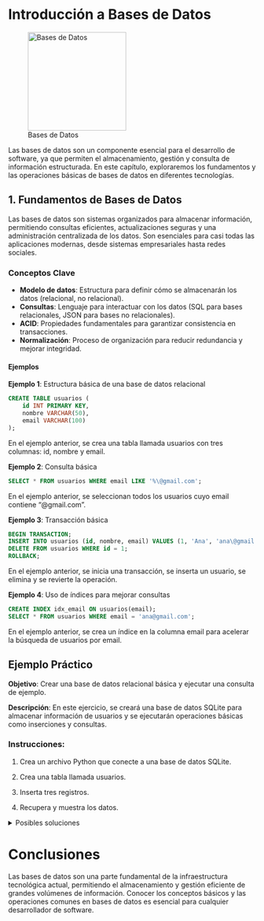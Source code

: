 :::{.justify}
# Introducción a Bases de Datos

:::{.center}
![Bases de Datos](./images/db_logo.png){fig-align="center" width="200"}
:::

Las bases de datos son un componente esencial para el desarrollo de software, ya que permiten el almacenamiento, gestión y consulta de información estructurada. En este capítulo, exploraremos los fundamentos y las operaciones básicas de bases de datos en diferentes tecnologías.

## 1. Fundamentos de Bases de Datos

Las bases de datos son sistemas organizados para almacenar información, permitiendo consultas eficientes, actualizaciones seguras y una administración centralizada de los datos. Son esenciales para casi todas las aplicaciones modernas, desde sistemas empresariales hasta redes sociales.

### Conceptos Clave

- **Modelo de datos**: Estructura para definir cómo se almacenarán los datos (relacional, no relacional).
- **Consultas**: Lenguaje para interactuar con los datos (SQL para bases relacionales, JSON para bases no relacionales).
- **ACID**: Propiedades fundamentales para garantizar consistencia en transacciones.
- **Normalización**: Proceso de organización para reducir redundancia y mejorar integridad.

#### Ejemplos

**Ejemplo 1**: Estructura básica de una base de datos relacional

```sql
CREATE TABLE usuarios (
    id INT PRIMARY KEY,
    nombre VARCHAR(50),
    email VARCHAR(100)
); 
```
En el ejemplo anterior, se crea una tabla llamada usuarios con tres columnas: id, nombre y email.

**Ejemplo 2**: Consulta básica
```sql
SELECT * FROM usuarios WHERE email LIKE '%\@gmail.com';
```
En el ejemplo anterior, se seleccionan todos los usuarios cuyo email contiene "\@gmail.com".

**Ejemplo 3**: Transacción básica

```sql
BEGIN TRANSACTION;
INSERT INTO usuarios (id, nombre, email) VALUES (1, 'Ana', 'ana\@gmail.com');
DELETE FROM usuarios WHERE id = 1;
ROLLBACK;
```
En el ejemplo anterior, se inicia una transacción, se inserta un usuario, se elimina y se revierte la operación.

**Ejemplo 4**: Uso de índices para mejorar consultas
```sql
CREATE INDEX idx_email ON usuarios(email);
SELECT * FROM usuarios WHERE email = 'ana@gmail.com';
```
En el ejemplo anterior, se crea un índice en la columna email para acelerar la búsqueda de usuarios por email.

## Ejemplo Práctico

**Objetivo**: Crear una base de datos relacional básica y ejecutar una consulta de ejemplo.

**Descripción**: En este ejercicio, se creará una base de datos SQLite para almacenar información de usuarios y se ejecutarán operaciones básicas como inserciones y consultas.

### Instrucciones:

1. Crea un archivo Python que conecte a una base de datos SQLite.

2. Crea una tabla llamada usuarios.

3. Inserta tres registros.

4. Recupera y muestra los datos.

<details>
  <summary>Posibles soluciones</summary>

**Código**:

```python
import sqlite3

# Conexión a la base de datos SQLite
conexion = sqlite3.connect("mi_base_datos.db")
cursor = conexion.cursor()

# Crear tabla
cursor.execute("""
CREATE TABLE IF NOT EXISTS usuarios (
    id INTEGER PRIMARY KEY,
    nombre TEXT NOT NULL,
    email TEXT NOT NULL
)
""")

# Insertar registros
usuarios = [
    (1, 'Ana', 'ana@gmail.com'),
    (2, 'Carlos', 'carlos@gmail.com'),
    (3, 'Luis', 'luis@gmail.com')
]
cursor.executemany("INSERT INTO usuarios VALUES (?, ?, ?)", usuarios)
conexion.commit()

# Recuperar datos
cursor.execute("SELECT * FROM usuarios")
for fila in cursor.fetchall():
    print(fila)

# Cerrar conexión
conexion.close()
```

</details>

# Conclusiones

Las bases de datos son una parte fundamental de la infraestructura tecnológica actual, permitiendo el almacenamiento y gestión eficiente de grandes volúmenes de información. Conocer los conceptos básicos y las operaciones comunes en bases de datos es esencial para cualquier desarrollador de software.
:::
